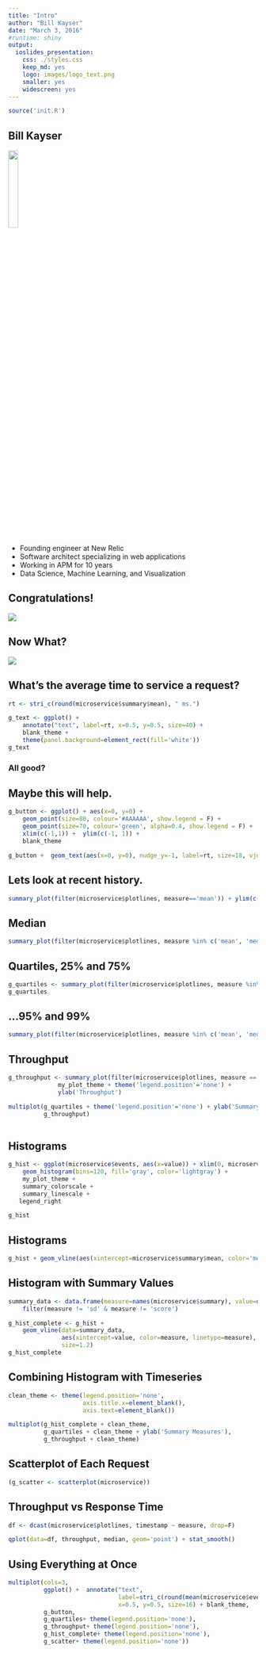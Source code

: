 ```yaml
---
title: "Intro"
author: "Bill Kayser"
date: "March 3, 2016"
#runtime: shiny
output: 
  ioslides_presentation: 
    css: ./styles.css
    keep_md: yes
    logo: images/logo_text.png
    smaller: yes
    widescreen: yes
---
```


```r
source('init.R')
```

## Bill Kayser

<img class='left' src='./images/logo_square.png' width='20%'/>

* Founding engineer at New Relic
* Software architect specializing in web applications
* Working in APM for 10 years
* Data Science, Machine Learning, and Visualization


## Congratulations!

<img class='graphic tall' src='./images/apollo_congrats.jpg'/>

## Now What?

<img class='graphic tall' src='./images/whatsnext.jpg'/>

## What's the average time to service a request?

```r

rt <- stri_c(round(microservice$summary$mean), " ms.")

g_text <- ggplot() + 
    annotate("text", label=rt, x=0.5, y=0.5, size=40) + 
    blank_theme +
    theme(panel.background=element_rect(fill='white'))
g_text

```

<h3 class='center'>All good? </h3>

## Maybe this will help.

```r
g_button <- ggplot() + aes(x=0, y=0) + 
    geom_point(size=80, colour='#AAAAAA', show.legend = F) +
    geom_point(size=70, colour='green', alpha=0.4, show.legend = F) +
    xlim(c(-1,1)) +  ylim(c(-1, 1)) +
    blank_theme 

g_button +  geom_text(aes(x=0, y=0), nudge_y=-1, label=rt, size=18, vjust='bottom') 

```

## Lets look at recent history.

```r
summary_plot(filter(microservice$plotlines, measure=='mean')) + ylim(c(0,40))
```

## Median 

```r
summary_plot(filter(microservice$plotlines, measure %in% c('mean', 'median'))) + ylim(c(0,40))
```

## Quartiles, 25% and 75%

```r
g_quartiles <- summary_plot(filter(microservice$plotlines, measure %in% c('mean', 'median', 'q25', 'q75'))) + ylim(c(0,40))
g_quartiles 
```

## ...95% and 99%

```r
summary_plot(filter(microservice$plotlines, measure %in% c('mean', 'median', 'q25', 'q75', 'q95', 'q99')))
```

## Throughput

```r
g_throughput <- summary_plot(filter(microservice$plotlines, measure == 'throughput')) +
              my_plot_theme + theme('legend.position'='none') +
              ylab('Throughput')

multiplot(g_quartiles + theme('legend.position'='none') + ylab('Summary Measures'), 
          g_throughput)
          
```

## Histograms

```r

g_hist <- ggplot(microservice$events, aes(x=value)) + xlim(0, microservice$xlimit) +
    geom_histogram(bins=120, fill='gray', color='lightgray') +
    my_plot_theme +
    summary_colorscale +
    summary_linescale +
   legend_right

g_hist

```


## Histograms

```r

g_hist + geom_vline(aes(xintercept=microservice$summary$mean, color='mean', linetype='mean'), size=1.2) 

```

## Histogram with Summary Values  

```r
summary_data <- data.frame(measure=names(microservice$summary), value=unlist(microservice$summary)) %>%
    filter(measure != 'sd' & measure != 'score')

g_hist_complete <- g_hist +
    geom_vline(data=summary_data,      
               aes(xintercept=value, color=measure, linetype=measure),
               size=1.2) 
g_hist_complete

```

## Combining Histogram with Timeseries

```r
clean_theme <- theme(legend.position='none',
                     axis.title.x=element_blank(),
                     axis.text=element_blank())

multiplot(g_hist_complete + clean_theme, 
          g_quartiles + clean_theme + ylab('Summary Measures'),
          g_throughput + clean_theme)
```


## Scatterplot of Each Request

```r
(g_scatter <- scatterplot(microservice))
```

## Throughput vs Response Time

```r

df <- dcast(microservice$plotlines, timestamp ~ measure, drop=F)

qplot(data=df, throughput, median, geom='point') + stat_smooth()

```

## Using Everything at Once

```r

multiplot(cols=3,
          ggplot() +  annotate("text", 
                               label=stri_c(round(mean(microservice$events$value)), " ms."), 
                               x=0.5, y=0.5, size=16) + blank_theme,
          g_button,
          g_quartiles+ theme(legend.position='none'),
          g_throughput+ theme(legend.position='none'),
          g_hist_complete+ theme(legend.position='none'),
          g_scatter+ theme(legend.position='none'))
```
